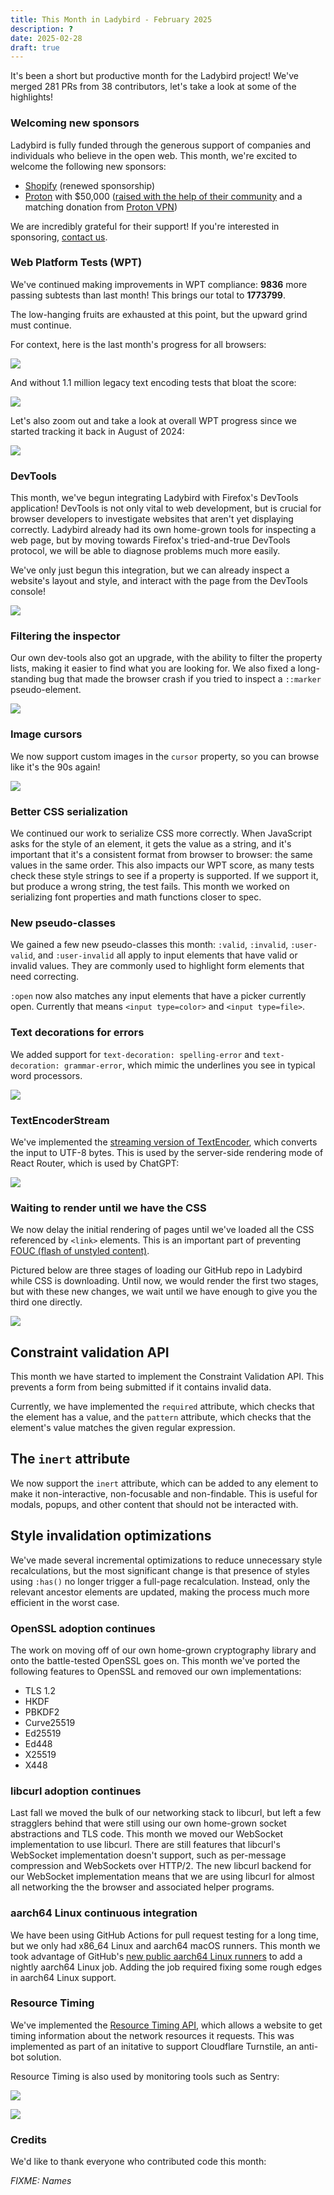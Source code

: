 ```yaml
---
title: This Month in Ladybird - February 2025
description: ?
date: 2025-02-28
draft: true
---
```


It's been a short but productive month for the Ladybird project! We've merged 281 PRs from 38 contributors, let's take a look at some of the highlights!

### Welcoming new sponsors

Ladybird is fully funded through the generous support of companies and individuals who believe in the open web. This month, we're excited to welcome the following new sponsors:

- [Shopify](https://shopify.com/) (renewed sponsorship)
- [Proton](https://proton.me) with $50,000 ([raised with the help of their community](https://proton.me/blog/2024-lifetime-fundraiser-results) and a matching donation from [Proton VPN](https://protonvpn.com))

We are incredibly grateful for their support! If you're interested in sponsoring, [contact us](mailto:contact@ladybird.org).

### Web Platform Tests (WPT)

We've continued making improvements in WPT compliance: **9836** more passing subtests than last month! This brings our total to **1773799**.

The low-hanging fruits are exhausted at this point, but the upward grind must continue.

For context, here is the last month's progress for all browsers:

![](/assets/img/newsletter-feb-2025-wpt-graph.gif)

And without 1.1 million legacy text encoding tests that bloat the score:

![](/assets/img/newsletter-feb-2025-wpt-graph-no-encoding.gif)

Let's also zoom out and take a look at overall WPT progress since we started tracking it back in August of 2024:

![](/assets/img/newsletter-feb-2025-wpt-all.png)

### DevTools

This month, we've begun integrating Ladybird with Firefox's DevTools application! DevTools is not only vital to web development,
but is crucial for browser developers to investigate websites that aren't yet displaying correctly. Ladybird already had its own
home-grown tools for inspecting a web page, but by moving towards Firefox's tried-and-true DevTools protocol, we will be able
to diagnose problems much more easily.

We've only just begun this integration, but we can already inspect a website's layout and style, and interact with the page
from the DevTools console!

![](/assets/img/newsletter-feb-2025-devtools.png)

### Filtering the inspector

Our own dev-tools also got an upgrade, with the ability to filter the property lists, making it easier to find what you are looking for.
We also fixed a long-standing bug that made the browser crash if you tried to inspect a `::marker` pseudo-element.

![](/assets/img/newsletter-feb-2025-inspector-filtering.png)

### Image cursors

We now support custom images in the `cursor` property, so you can browse like it's the 90s again!

![](/assets/img/newsletter-feb-2025-sheep-cursor.png)

### Better CSS serialization

We continued our work to serialize CSS more correctly. When JavaScript asks for the style of an element, it gets the value as a string, and it's important that it's a consistent format from browser to browser: the same values in the same order. This also impacts our WPT
score, as many tests check these style strings to see if a property is supported. If we support it, but produce a wrong string, the
test fails. This month we worked on serializing font properties and math functions closer to spec.

### New pseudo-classes

We gained a few new pseudo-classes this month: `:valid`, `:invalid`, `:user-valid`, and `:user-invalid` all apply to input elements
that have valid or invalid values. They are commonly used to highlight form elements that need correcting.

`:open` now also matches any input elements that have a picker currently open. Currently that means `<input type=color>` and
`<input type=file>`.

### Text decorations for errors

We added support for `text-decoration: spelling-error` and `text-decoration: grammar-error`, which mimic the underlines you see in typical word processors.

![](/assets/img/newsletter-feb-2025-error-underlines.png)

### TextEncoderStream

We've implemented the [streaming version of TextEncoder](https://developer.mozilla.org/en-US/docs/Web/API/TextEncoderStream), which converts the input to UTF-8 bytes.
This is used by the server-side rendering mode of React Router, which is used by ChatGPT:

![](/assets/img/newsletter-feb-2025-chatgpt-mini.png)

### Waiting to render until we have the CSS

We now delay the initial rendering of pages until we've loaded all the CSS referenced by `<link>` elements. This is an important part of preventing [FOUC (flash of unstyled content)](https://en.wikipedia.org/wiki/Flash_of_unstyled_content).

Pictured below are three stages of loading our GitHub repo in Ladybird while CSS is downloading. Until now, we would render the first two stages, but with these new changes, we wait until we have enough to give you the third one directly.

![](/assets/img/newsletter-feb-2025-fouc.webp)

## Constraint validation API

This month we have started to implement the Constraint Validation API. This prevents a form from being submitted if it contains invalid data.

Currently, we have implemented the `required` attribute, which checks that the element has a value, and the `pattern` attribute, which checks that the element's value matches the given regular expression.

## The `inert` attribute

We now support the `inert` attribute, which can be added to any element to make it non-interactive, non-focusable and non-findable. This is useful for modals, popups, and other content that should not be interacted with.

## Style invalidation optimizations

We've made several incremental optimizations to reduce unnecessary style recalculations, but the most significant change is that presence of styles using `:has()` no longer trigger a full-page recalculation. Instead, only the relevant ancestor elements are updated, making the process much more efficient in the worst case.

### OpenSSL adoption continues

The work on moving off of our own home-grown cryptography library and onto the battle-tested OpenSSL goes on. This month we've ported the following features to OpenSSL and removed our own implementations:

- TLS 1.2
- HKDF
- PBKDF2
- Curve25519
- Ed25519
- Ed448
- X25519
- X448

### libcurl adoption continues

Last fall we moved the bulk of our networking stack to libcurl, but left a few stragglers behind that were still using our own home-grown
socket abstractions and TLS code. This month we moved our WebSocket implementation to use libcurl. There are still features that
libcurl's WebSocket implementation doesn't support, such as per-message compression and WebSockets over HTTP/2. The new libcurl
backend for our WebSocket implementation means that we are using libcurl for almost all networking the the browser and
associated helper programs.

### aarch64 Linux continuous integration

We have been using GitHub Actions for pull request testing for a long time, but we only had x86_64 Linux and aarch64 macOS runners. This month we took
advantage of GitHub's [new public aarch64 Linux runners](https://github.blog/changelog/2025-01-16-linux-arm64-hosted-runners-now-available-for-free-in-public-repositories-public-preview/)
to add a nightly aarch64 Linux job. Adding the job required fixing some rough edges in aarch64 Linux support.

### Resource Timing

We've implemented the [Resource Timing API](https://developer.mozilla.org/en-US/docs/Web/API/Performance_API/Resource_timing), which allows a website to get timing information about the
network resources it requests. This was implemented as part of an initative to support Cloudflare Turnstile, an anti-bot solution.

Resource Timing is also used by monitoring tools such as Sentry:

![](/assets/img/newsletter-feb-2025-resource-timing-sentry-1.png)

![](/assets/img/newsletter-feb-2025-resource-timing-sentry-2.png)

### Credits

We'd like to thank everyone who contributed code this month:

_FIXME: Names_

